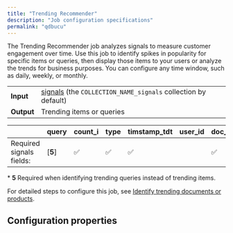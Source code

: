 ```yaml
---
title: "Trending Recommender"
description: "Job configuration specifications"
permalink: "qdbucu"
---
```


The Trending Recommender job analyzes signals to measure customer engagement over time. Use this job to identify spikes in popularity for specific items or queries, then display those items to your users or analyze the trends for business purposes. You can configure any time window, such as daily, weekly, or monthly.

|  |  |
| --- | --- |
| **Input** | [signals](/managed-fusion/5.9/wuhhmm/built-in-sql-aggregation-jobs) (the `COLLECTION_NAME_signals` collection by default) |
| **Output** | Trending items or queries |

|  | query | count_i | type | timstamp_tdt | user_id | doc_id | session_id | fusion_query_id |
| --- | --- | --- | --- | --- | --- | --- | --- | --- |
| Required signals fields: | [**5**] | ✅ | ✅ | ✅ |  | ✅ |  |  |

\* **5** Required when identifying trending queries instead of trending items.

For detailed steps to configure this job, see [Identify trending documents or products](/how-to/i3n2wk/identify-trending-documents-or-projects).

## Configuration properties


<SchemaParamFields schema={schema}/>